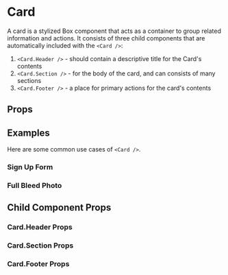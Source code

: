 
<Meta of={Stories} />

# Card

A card is a stylized Box component that acts as a container to group related information and actions.
It consists of three child components that are automatically included with the `<Card />`:

1. `<Card.Header />` - should contain a descriptive title for the Card's contents
1. `<Card.Section />` - for the body of the card, and can consists of many sections
1. `<Card.Footer />` - a place for primary actions for the card's contents

<Canvas of={Stories.OverviewCard} />

## Props

<ArgsTable of={Card} />

## Examples

Here are some common use cases of `<Card />`.

### Sign Up Form

<Canvas of={Stories.ExampleSignUpForm} />

### Full Bleed Photo

<Canvas of={Stories.ExampleFullBleedPhotos} />

## Child Component Props

### Card.Header Props

<ArgsTable of={Card.Header} />

### Card.Section Props

<ArgsTable of={Card.Section} />

### Card.Footer Props

<ArgsTable of={Card.Footer} />
